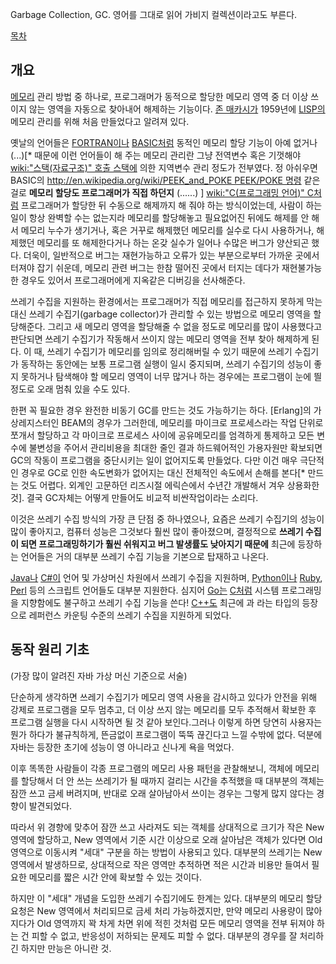 Garbage Collection, GC. 영어를 그대로 읽어 가비지 컬렉션이라고도 부른다.

[[목차]]
== 개요 ==

[[메모리]] 관리 방법 중 하나로, 프로그래머가 동적으로 할당한 메모리 영역 중 더 이상 쓰이지 않는 영역을 자동으로 찾아내어 해제하는 기능이다. [[존 매카시]]가 1959년에 [[LISP]]의 메모리 관리를 위해 처음 만들었다고 알려져 있다.

옛날의 언어들은 [[FORTRAN]]이나 [[BASIC]]처럼 동적인 메모리 할당 기능이 아예 없거나(...)[* 때문에 이런 언어들이 해 주는 메모리 관리란 그냥 전역변수 혹은 기껏해야 [[wiki:"스택(자료구조)" 호출 스택]]에 의한 지역변수 관리 정도가 전부였다. 정 아쉬우면 BASIC의 [[http://en.wikipedia.org/wiki/PEEK_and_POKE PEEK/POKE 명령]] 같은 걸로 '''메모리 할당도 프로그래머가 직접 하던지''' (......) ] [[wiki:"C(프로그래밍 언어)" C]]처럼 프로그래머가 할당한 뒤 수동으로 해제까지 해 줘야 하는 방식이었는데, 사람이 하는 일이 항상 완벽할 수는 없는지라 메모리를 할당해놓고 필요없어진 뒤에도 해제를 안 해서 메모리 누수가 생기거나, 혹은 거꾸로 해제했던 메모리를 실수로 다시 사용하거나, 해제했던 메모리를 또 해제한다거나 하는 온갖 실수가 일어나 수많은 버그가 양산되곤 했다. 더욱이, 일반적으로 버그는 재현가능하고 오류가 있는 부분으로부터 가까운 곳에서 터져야 잡기 쉬운데, 메모리 관련 버그는 한참 떨어진 곳에서 터지는 데다가 재현불가능한 경우도 있어서 프로그래머에게 지옥같은 디버깅을 선사해준다.  

쓰레기 수집을 지원하는 환경에서는 프로그래머가 직접 메모리를 접근하지 못하게 막는 대신 쓰레기 수집기(garbage collector)가 관리할 수 있는 방법으로 메모리 영역을 할당해준다. 그리고 새 메모리 영역을 할당해줄 수 없을 정도로 메모리를 많이 사용했다고 판단되면 쓰레기 수집기가 작동해서 쓰이지 않는 메모리 영역을 전부 찾아 해제하게 된다. 이 때, 쓰레기 수집기가 메모리를 임의로 정리해버릴 수 있기 때문에 쓰레기 수집기가 동작하는 동안에는 보통 프로그램 실행이 일시 중지되며, 쓰레기 수집기의 성능이 좋지 못하거나 탐색해야 할 메모리 영역이 너무 많거나 하는 경우에는 프로그램이 눈에 띌 정도로 오래 멈춰 있을 수도 있다.

한편 꼭 필요한 경우 완전한 비동기 GC를 만드는 것도 가능하기는 하다. [Erlang]의 가상레지스터인 BEAM의 경우가 그러한데, 메모리를 마이크로 프로세스라는 작업 단위로 쪼개서 할당하고 각 마이크로 프로세스 사이에 공유메모리를 엄격하게 통제하고 모든 변수에 불변성을 주어서 관리비용을 최대한 줄인 결과 하드웨어적인 가용자원만 확보되면 GC의 작동이 프로그램을 중단시키는 일이 없어지도록 만들었다. 다만 이건 매우 극단적인 경우로 GC로 인한 속도변화가 없어지는 대신 전체적인 속도에서 손해를 본다[* 만드는 것도 어렵다. 외계인 고문하던 리즈시절 에릭슨에서 수년간 개발해서 겨우 상용화한것]. 결국 GC자체는 어떻게 만들어도 비교적 비싼작업이라는 소리다.

이것은 쓰레기 수집 방식의 가장 큰 단점 중 하나였으나, 요즘은 쓰레기 수집기의 성능이 많이 좋아지고, 컴퓨터 성능은 그것보다 훨씬 많이 좋아졌으며, 결정적으로 '''쓰레기 수집이 되면 프로그래밍하기가 훨씬 쉬워지고 버그 발생률도 낮아지기 때문에''' 최근에 등장하는 언어들은 거의 대부분 쓰레기 수집 기능을 기본으로 탑재하고 나온다.

[[Java]]나 [[C%23|C#]]이 언어 및 가상머신 차원에서 쓰레기 수집을 지원하며, [[Python]]이나 [[Ruby]], [[Perl]] 등의 스크립트 언어들도 대부분 지원한다. 심지어 [[Go]]는 [[C(프로그래밍 언어)|C]]처럼 시스템 프로그래밍을 지향함에도 불구하고 쓰레기 수집 기능을 쓴다! [[C++]]도 최근에 {{{shared_ptr<T>}}}과 {{{weak_ptr<T>}}}라는 타입의 등장으로 레퍼런스 카운팅 수준의 쓰레기 수집을 지원하게 되었다.

== 동작 원리 기초 ==
(가장 많이 알려진 자바 가상 머신 기준으로 서술)

단순하게 생각하면 쓰레기 수집기가 메모리 영역 사용을 감시하고 있다가 안전을 위해 강제로 프로그램을 모두 멈추고, 더 이상 쓰지 않는 메모리를 모두 추적해서 확보한 후 프로그램 실행을 다시 시작하면 될 것 같아 보인다.그러나 이렇게 하면 당연히 사용자는 뭔가 하다가 불규칙하게, 뜬금없이 프로그램이 뚝뚝 끊긴다고 느낄 수밖에 없다. 덕분에 자바는 등장한 초기에 성능이 영 아니라고 신나게 욕을 먹었다.

이후 똑똑한 사람들이 각종 프로그램의 메모리 사용 패턴을 관찰해보니, 객체에 메모리를 할당해서 더 안 쓰는 쓰레기가 될 때까지 걸리는 시간을 추적했을 때 대부분의 객체는 잠깐 쓰고 금세 버려지며, 반대로 오래 살아남아서 쓰이는 경우는 그렇게 많지 않다는 경향이 발견되었다.

따라서 위 경향에 맞추어 잠깐 쓰고 사라져도 되는 객체를 상대적으로 크기가 작은 New 영역에 할당하고, New 영역에서 기준 시간 이상으로 오래 살아남은 객체가 있다면 Old 영역으로 이동시켜 "세대" 구분을 하는 방법이 사용되고 있다. 대부분의 쓰레기는 New 영역에서 발생하므로, 상대적으로 작은 영역만 추적하면 적은 시간과 비용만 들여서 필요한 메모리를 짧은 시간 안에 확보할 수 있는 것이다.

하지만 이 "세대" 개념을 도입한 쓰레기 수집기에도 한계는 있다. 대부분의 메모리 할당 요청은 New 영역에서 처리되므로 금세 처리 가능하겠지만, 만약 메모리 사용량이 많아지다가 Old 영역까지 꽉 차게 차면 위에 적힌 것처럼 모든 메모리 영역을 전부 뒤져야 하는 건 피할 수 없고, 반응성이 저하되는 문제도 피할 수 없다. 대부분의 경우를 잘 처리하긴 하지만 만능은 아니란 것.
